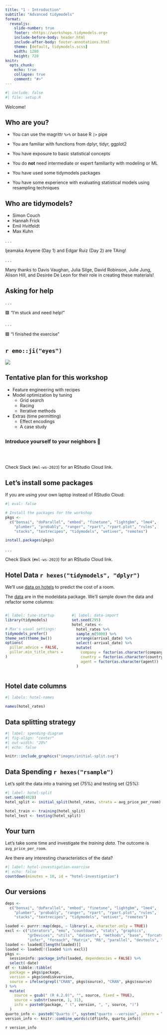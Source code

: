 ```yaml
---
title: "1 - Introduction"
subtitle: "Advanced tidymodels"
format:
  revealjs: 
    slide-number: true
    footer: <https://workshops.tidymodels.org>
    include-before-body: header.html
    include-after-body: footer-annotations.html
    theme: [default, tidymodels.scss]
    width: 1280
    height: 720
knitr:
  opts_chunk: 
    echo: true
    collapse: true
    comment: "#>"
---
```


```r
#| include: false
#| file: setup.R
```

::: r-fit-text
Welcome!
:::

## Who are you?

-   You can use the magrittr `%>%` or base R `|>` pipe

-   You are familiar with functions from dplyr, tidyr, ggplot2

-   You have exposure to basic statistical concepts

-   You do **not** need intermediate or expert familiarity with modeling or ML

-   You have used some tidymodels packages
 
-   You have some experience with evaluating statistical models using resampling techniques 

## Who are tidymodels?

-   Simon Couch
-   Hannah Frick
-   Emil Hvitfeldt
-   Max Kuhn

. . .

Ijeamaka Anyene (Day 1) and Edgar Ruiz (Day 2) are TAing!

. . .

Many thanks to Davis Vaughan, Julia Silge, David Robinson, Julie Jung, Alison Hill, and Desirée De Leon for their role in creating these materials!

## Asking for help

. . .

🟪 "I'm stuck and need help!"

. . .

🟩 "I finished the exercise"


## `r emo::ji("eyes")` {.annotation}

![](images/pointing.svg){.absolute top="0" right="0"}

## Tentative plan for this workshop

- Feature engineering with recipes
- Model optimization by tuning
  - Grid search
  - Racing
  - Iterative methods
- Extras (time permitting)
  - Effect encodings
  - A case study

##  {.center}

### Introduce yourself to your neighbors 👋

<br></br>

Check Slack (`#ml-ws-2023`) for an RStudio Cloud link.

## Let's install some packages

If you are using your own laptop instead of RStudio Cloud:

```r
#| eval: false

# Install the packages for the workshop
pkgs <- 
  c("bonsai", "doParallel", "embed", "finetune", "lightgbm", "lme4",
    "plumber", "probably", "ranger", "rpart", "rpart.plot", "rules",
    "stacks", "textrecipes", "tidymodels", "vetiver", "remotes")

install.packages(pkgs)
```

. . .

Check Slack (`#ml-ws-2023`) for an RStudio Cloud link.


## Hotel Data `r hexes("tidymodels", "dplyr")`

We'll use [data on hotels](https://www.sciencedirect.com/science/article/pii/S2352340918315191) to predict the cost of a room. 

The [data](https://modeldata.tidymodels.org/reference/hotel_rates.html) are in the modeldata package. We'll sample down the data and refactor some columns: 

:::: {.columns}

::: {.column width="40%"}

```r
#| label: tune-startup
library(tidymodels)

# Max's usual settings: 
tidymodels_prefer()
theme_set(theme_bw())
options(
  pillar.advice = FALSE, 
  pillar.min_title_chars = Inf
)
```

:::

::: {.column width="60%"}

```r
#| label: data-import
set.seed(295)
hotel_rates <- 
  hotel_rates %>% 
  sample_n(5000) %>% 
  arrange(arrival_date) %>% 
  select(-arrival_date) %>% 
  mutate(
    company = factor(as.character(company)),
    country = factor(as.character(country)),
    agent = factor(as.character(agent))
  )
```


:::

::::

## Hotel date columns

```r
#| labels: hotel-names

names(hotel_rates)
```


## Data splitting strategy

```r
#| label: spending-diagram
#| fig-align: "center"
#| out-width: "20%"
#| echo: false

knitr::include_graphics("images/initial-split.svg")
```


## Data Spending `r hexes("rsample")`

Let's split the data into a training set (75%) and testing set (25%):

```r
#| label: hotel-split
set.seed(4028)
hotel_split <- initial_split(hotel_rates, strata = avg_price_per_room)

hotel_train <- training(hotel_split)
hotel_test <- testing(hotel_split)
```



## Your turn {transition="slide-in"}

Let's take some time and investigate the _training data_. The outcome is `avg_price_per_room`. 

Are there any interesting characteristics of the data?

```r
#| label: hotel-investigation-exercise
#| echo: false
countdown(minutes = 10, id = "hotel-investigation")
```

## Our versions

```r
deps <- 
  c("bonsai", "doParallel", "embed", "finetune", "lightgbm", "lme4",
    "plumber", "probably", "ranger", "rpart", "rpart.plot", "rules",
    "stacks", "textrecipes", "tidymodels", "vetiver", "remotes")

loaded <- purrr::map(deps, ~ library(.x, character.only = TRUE))
excl <- c("iterators", "emo", "countdown", "stats", "graphics", 
          "grDevices", "utils", "datasets", "methods", "base", "forcats", 
          "infer", "foreach", "Matrix", "R6", "parallel", "devtools", "usethis")
loaded <- loaded[[length(loaded)]]
loaded <- loaded[!(loaded %in% excl)]
pkgs <- 
  sessioninfo::package_info(loaded, dependencies = FALSE) %>% 
  select(-date)
df <- tibble::tibble(
  package = pkgs$package,
  version = pkgs$ondiskversion,
  source = ifelse(grepl("CRAN", pkgs$source), "CRAN", pkgs$source)
) %>% 
  mutate(
    source = gsub(" (R 4.2.0)", "", source, fixed = TRUE),
    source = substr(source, 1, 31),
    info = paste0(package, " (", version, ", ", source, ")")
  )
quarto_info <- paste0("Quarto (", system("quarto --version", intern = TRUE), ")")
version_info <- knitr::combine_words(c(df$info, quarto_info))
```

`r version_info`
